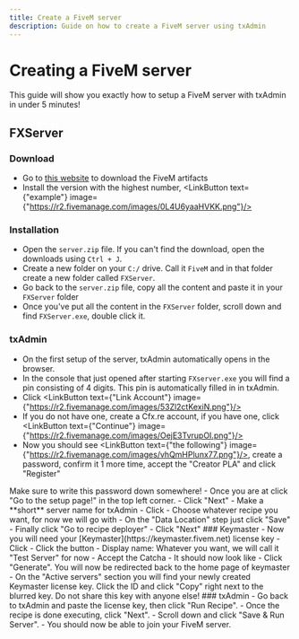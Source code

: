 ```yaml
---
title: Create a FiveM server
description: Guide on how to create a FiveM server using txAdmin
---
```




# Creating a FiveM server

This guide will show you exactly how to setup a FiveM server with txAdmin in under 5 minutes!

## FXServer

<Steps>

### Download

- Go to [this website](https://runtime.fivem.net/artifacts/fivem/build_server_windows/master/) to download the FiveM artifacts
- Install the version with the highest number, <LinkButton text={"example"} image={"https://r2.fivemanage.com/images/0L4U6yaaHVKK.png"}/>

### Installation

- Open the `server.zip` file. If you can't find the download, open the downloads using `Ctrl + J`.
- Create a new folder on your `C:/` drive. Call it `FiveM` and in that folder create a new folder called `FXServer`.
- Go back to the `server.zip` file, copy all the content and paste it in your `FXServer` folder
- Once you've put all the content in the `FXServer` folder, scroll down and find `FXServer.exe`, double click it.

### txAdmin

- On the first setup of the server, txAdmin automatically opens in the browser.
- In the console that just opened after starting `FXserver.exe` you will find a pin consisting of 4 digits. This pin is automatically filled in in txAdmin.
- Click <LinkButton text={"Link Account"} image={"https://r2.fivemanage.com/images/53Zl2ctKexiN.png"}/>
- If you do not have one, create a Cfx.re account, if you have one, click <LinkButton text={"Continue"} image={"https://r2.fivemanage.com/images/OejE3TvrupOI.png"}/>
- Now you should see <LinkButton text={"the following"} image={"https://r2.fivemanage.com/images/vhQmHPlunx77.png"}/>, create a password, confirm it 1 more time, accept the "Creator PLA" and click "Register"
<Callout type="warning">
Make sure to write this password down somewhere!
</Callout>
- Once you are at <LinkButton text={"this page"} image={"https://r2.fivemanage.com/images/luGdq58q79xn.png"}/> click "Go to the setup page!" in the top left corner.
- Click "Next"
- Make a **short** server name for txAdmin
- Click <LinkButton text={"Popular recipes"} image={"https://r2.fivemanage.com/images/xhnnaKj61YqV.png"}/>
- Choose whatever recipe you want, for now we will go with <LinkButton text={"CFX Default FiveM"} image={"https://r2.fivemanage.com/images/AHUi7GgnMbZk.png"}/>
- On the "Data Location" step just click "Save"
- Finally click "Go to recipe deployer"
- Click "Next"
### Keymaster
- Now you will need your [Keymaster](https://keymaster.fivem.net) license key
- Click <LinkButton text={"Sign in"} image={"https://r2.fivemanage.com/images/GEHecw3vnUOR.png"}/>
- Click the <LinkButton text={"New Server"} image={"https://r2.fivemanage.com/images/JMRQIHeUz0kI.png"}/> button
- Display name: Whatever you want, we will call it "Test Server" for now
- Accept the Catcha
- It should now look like <LinkButton text={"this"} image={"https://r2.fivemanage.com/images/7tsrxNhPYLPg.png"}/>
- Click "Generate". You will now be redirected back to the home page of keymaster
- On the "Active servers" section you will find your newly created Keymaster license key. Click the ID and click "Copy" right next to the blurred key.
<Callout type="warning">
Do not share this key with anyone else!
</Callout>
### txAdmin
- Go back to txAdmin and paste the license key, then click "Run Recipe".
- Once the recipe is done executing, click "Next".
- Scroll down and click "Save & Run Server".
- You should now be able to join your FiveM server.
</Steps>

